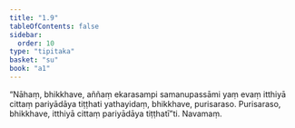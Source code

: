```yaml
---
title: "1.9"
tableOfContents: false
sidebar:
  order: 10
type: "tipitaka"
basket: "su"
book: "a1"
---
```



<DynamicBreadcrumb />

<Division number="9" book="a1" bookNo="15" page="2">

<Paragraph number="19" book="a1">
“Nāhaṃ, bhikkhave, aññaṃ ekarasampi samanupassāmi yaṃ evaṃ itthiyā cittaṃ pariyādāya tiṭṭhati yathayidaṃ, bhikkhave, purisaraso. Purisaraso, bhikkhave, itthiyā cittaṃ pariyādāya tiṭṭhatī”ti.

</Paragraph>
</Division>

<Paragraph number="20" type="center" book="a1">
Navamaṃ.
</Paragraph>